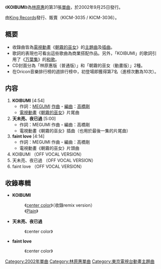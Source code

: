 {{unreferenced|time=2011-05-16T15:20:17+00:00}}
{{Infobox Single
| Name           = KOIBUMI
| Artist         = [[林原惠|林原惠]]
| Album          = [[center_color|center color]]（#1,2,3）<br/>[[Plain|Plain]]（#1）
| A-side         = KOIBUMI
| B-side         = 天未亮、夜已過（{{lang|ja|朝未き・夜渡り}}）<br/>faint love
| Released       = 2002年9月25日
| Format         = [[單曲|雙A面單曲]]
| Recorded       = 2002年
| Genre          = [[J-POP|J-POP]]（[[動畫歌曲|動畫歌曲]]）
| Length         = 28分18秒
| Label          = [[STAR_CHILD|STAR CHILD]]
| Writer         = [[林原惠|MEGUMI]]<br/>[[高橋剛|高橋剛]]
| Producer       = [[大月俊倫|大月俊倫]]
| Reviews        = 
| Chart position = * 週排名第7名（[[Oricon|Oricon]]）
* 日排名第3名（Oricon）
| Certification  = 
| Last single    = [[Treat_or_Goblins|Treat or Goblins]] <br/> （2002年）
| This single    = '''KOIBUMI''' <br/> （2002年）
| Next single    = [[負けないで、負けないで…|負けないで、<br/>負けないで…]] <br/> （2003年）
}}
《'''KOIBUMI'''》為[[林原惠|林原惠]]的第31張[[單曲|單曲]]，於2002年9月25日發行。

由[[King_Records|King Records]]發行、販賣（KICM-3035 / KICM-3036）。

== 概要 ==
* 收錄曲皆為[[電視動畫|電視動畫]]《[[朝霧的巫女|朝霧的巫女]]》的[[主題曲|主題曲]]及[[插曲|插曲]]。
* 歌詞的表現也可看出這些歌曲為商業搭配作品。另外，「KOIBUMI」的歌詞引用了《[[万葉集|万葉集]]》的[[和歌|和歌]]。
* CD封面分為「林原惠版（普通版）」和「朝霧的巫女（動畫版）」2種。
* 在Oricon音樂排行榜的週排行榜中，初登場即獲得第7名（進榜次數為10次）。

== 内容 ==
# '''KOIBUMI''' [4:54]
#* 作詞：[[林原惠|MEGUMI]] [[作曲|作曲]]・[[編曲|編曲]]：[[高橋剛|高橋剛]]
#* [[電視動畫|電視動畫]]《[[朝霧的巫女|朝霧的巫女]]》片尾曲
# '''天未亮、夜已過''' [5:00]
#* 作詞：MEGUMI 作曲・編曲：高橋剛
#* 電視動畫《朝霧的巫女》插曲（也用於最後一集的片尾曲）
# '''faint love''' [4:14]
#* 作詞：MEGUMI 作曲・編曲：高橋剛
#* 電視動畫《朝霧的巫女》片頭曲
# KOIBUMI （OFF VOCAL VERSION）
# 天未亮、夜已過 （OFF VOCAL VERSION）
# faint love （OFF VOCAL VERSION）

== 收錄專輯 ==
* '''KOIBUMI'''
*: 《[[center_color|center color]]》（收錄remix version）
*: 《[[Plain|Plain]]》
* '''天未亮、夜已過''' 
*: 《center color》
* '''faint love'''
*: 《center color》


{{林原惠}}
{{DEFAULTSORT:koibumi}}
{{Single-stub}}

[[Category:2002年單曲|Category:2002年單曲]]
[[Category:林原惠單曲|Category:林原惠單曲]]
[[Category:東京電視台動畫主題曲|Category:東京電視台動畫主題曲]]